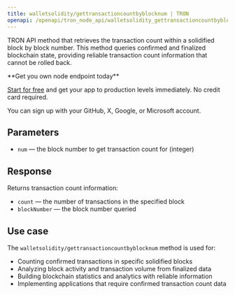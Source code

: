 ```yaml
---
title: walletsolidity/gettransactioncountbyblocknum | TRON
openapi: /openapi/tron_node_api/walletsolidity_gettransactioncountbyblocknum.json post /95e61622bf6a8af293978377718e3b77/walletsolidity/gettransactioncountbyblocknum
---
```


TRON API method that retrieves the transaction count within a solidified block by block number. This method queries confirmed and finalized blockchain state, providing reliable transaction count information that cannot be rolled back.

<Check>
**Get you own node endpoint today**

[Start for free](https://console.chainstack.com/) and get your app to production levels immediately. No credit card required.

You can sign up with your GitHub, X, Google, or Microsoft account.
</Check>

## Parameters

- `num` — the block number to get transaction count for (integer)

## Response  

Returns transaction count information:

- `count` — the number of transactions in the specified block
- `blockNumber` — the block number queried

## Use case

The `walletsolidity/gettransactioncountbyblocknum` method is used for:

- Counting confirmed transactions in specific solidified blocks
- Analyzing block activity and transaction volume from finalized data
- Building blockchain statistics and analytics with reliable information
- Implementing applications that require confirmed transaction count data